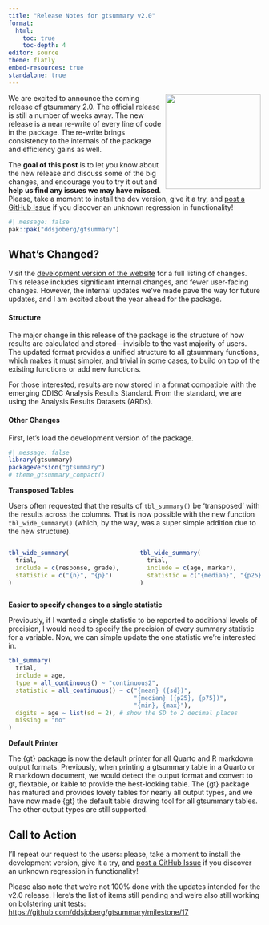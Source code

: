 ```yaml
---
title: "Release Notes for gtsummary v2.0"
format:
  html:
    toc: true
    toc-depth: 4
editor: source
theme: flatly
embed-resources: true
standalone: true
---
```


<a href='https://github.com/ddsjoberg/gtsummary'><img src='https://raw.githubusercontent.com/ddsjoberg/gtsummary/main/man/figures/logo.png' align="right" height="190" /></a>

We are excited to announce the coming release of gtsummary 2.0.
The official release is still a number of weeks away.
The new release is a near re-write of every line of code in the package.
The re-write brings consistency to the internals of the package and efficiency gains as well.

The **goal of this post** is to let you know about the new release and discuss some of the big changes, and encourage you to try it out and **help us find any issues we may have missed**.
Please, take a moment to install the dev version, give it a try, and [post a GitHub Issue](https://github.com/ddsjoberg/gtsummary/issues/new/choose) if you discover an unknown regression in functionality! 

```r
#| message: false
pak::pak("ddsjoberg/gtsummary")
```

## What's Changed?

Visit the [development version of the website](https://www.danieldsjoberg.com/gtsummary/dev/news/index.html) for a full listing of changes. 
This release includes significant internal changes, and fewer user-facing changes.
However, the internal updates we've made pave the way for future updates, and I am excited about the year ahead for the package.

#### Structure

The major change in this release of the package is the structure of how results are calculated and stored---invisible to the vast majority of users.
The updated format provides a unified structure to all gtsummary functions, which makes it must simpler, and trivial in some cases, to build on top of the existing functions or add new functions.

For those interested, results are now stored in a format compatible with the emerging CDISC Analysis Results Standard.
From the standard, we are using the Analysis Results Datasets (ARDs).

#### Other Changes

First, let's load the development version of the package.

```r
#| message: false
library(gtsummary)
packageVersion("gtsummary")
# theme_gtsummary_compact()
```

**Transposed Tables**

Users often requested that the results of `tbl_summary()` be 'transposed' with the results across the columns.
That is now possible with the new function `tbl_wide_summary()` (which, by the way, was a super simple addition due to the new structure).

:::: {.columns}

::: {.column width="45%"}
```r
tbl_wide_summary(
  trial, 
  include = c(response, grade),
  statistic = c("{n}", "{p}")
)
```
:::

::: {.column width="45%"}
```r
tbl_wide_summary(
  trial, 
  include = c(age, marker),
  statistic = c("{median}", "{p25}, {p75}")
)
```
:::
:::: 

**Easier to specify changes to a single statistic**

Previously, if I wanted a single statistic to be reported to additional levels of precision, I would need to specify the precision of every summary statistic for a variable.
Now, we can simple update the one statistic we're interested in.

```r
tbl_summary(
  trial, 
  include = age,
  type = all_continuous() ~ "continuous2",
  statistic = all_continuous() ~ c("{mean} ({sd})",
                                   "{median} ({p25}, {p75})",
                                   "{min}, {max}"),
  digits = age ~ list(sd = 2), # show the SD to 2 decimal places
  missing = "no"
)
```

**Default Printer**

The {gt} package is now the default printer for all Quarto and R markdown output formats.
Previously, when printing a gtsummary table in a Quarto or R markdown document, we would detect the output format and convert to gt, flextable, or kable to provide the best-looking table.
The {gt} package has matured and provides lovely tables for nearly all output types, and we have now made {gt} the default table drawing tool for all gtsummary tables.
The other output types are still supported.

## Call to Action

I'll repeat our request to the users: please, take a moment to install the development version, give it a try, and [post a GitHub Issue](https://github.com/ddsjoberg/gtsummary/issues/new/choose) if you discover an unknown regression in functionality!

Please also note that we're not 100% done with the updates intended for the v2.0 release.
Here's the list of items still pending and we're also still working on bolstering unit tests: [https://github.com/ddsjoberg/gtsummary/milestone/17](https://github.com/ddsjoberg/gtsummary/milestone/17)
